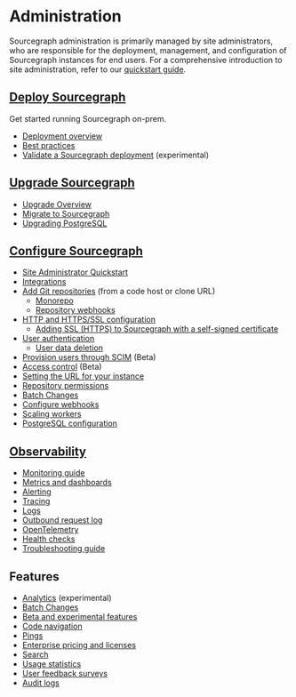 # Administration

Sourcegraph administration is primarily managed by site administrators, who are responsible for the deployment, management, and configuration of Sourcegraph instances for end users. For a comprehensive introduction to site administration, refer to our [quickstart guide](/admin/how-to/site-admin-quickstart).


## [Deploy Sourcegraph](/admin/deploy/)

Get started running Sourcegraph on-prem.

- [Deployment overview](/admin/deploy/)
- [Best practices](/admin/deployment_best_practices)
- [Validate a Sourcegraph deployment](/admin/validation) (experimental)

## [Upgrade Sourcegraph](/admin/updates/)

- [Upgrade Overview](/admin/updates/)
- [Migrate to Sourcegraph](/admin/migration/)
- [Upgrading PostgreSQL](/admin/postgres#upgrading-postgresql)

## [Configure Sourcegraph](/admin/config/)

- [Site Administrator Quickstart](/admin/how-to/site-admin-quickstart)
- [Integrations](/integration/)
- [Add Git repositories](/admin/repo/add) (from a code host or clone URL)
  - [Monorepo](/admin/monorepo)
  - [Repository webhooks](/admin/repo/webhooks)
- [HTTP and HTTPS/SSL configuration](/admin/http_https_configuration)
  - [Adding SSL (HTTPS) to Sourcegraph with a self-signed certificate](/admin/ssl_https_self_signed_cert_nginx)
- [User authentication](/admin/auth/)
  - [User data deletion](/admin/user_data_deletion)
- [Provision users through SCIM](/admin/scim) (Beta)
- [Access control](/admin/access_control/) (Beta)
- [Setting the URL for your instance](/admin/url)
- [Repository permissions](/admin/permissions/)
- [Batch Changes](/batch-changes/site-admin-configuration)
- [Configure webhooks](/admin/config/webhooks/)
- [Scaling workers](/admin/workers)
- [PostgreSQL configuration](/admin/config/postgres-conf)

## [Observability](/admin/observability)

- [Monitoring guide](/admin/how-to/monitoring-guide)
- [Metrics and dashboards](/admin/observability/metrics)
- [Alerting](/admin/observability/alerting)
- [Tracing](/admin/observability/tracing)
- [Logs](/admin/observability/logs)
- [Outbound request log](/admin/observability/outbound-request-log)
- [OpenTelemetry](/admin/observability/opentelemetry)
- [Health checks](/admin/observability/health_checks)
- [Troubleshooting guide](/admin/observability/troubleshooting)

## Features

- [Analytics](/admin/analytics) (experimental)
- [Batch Changes](/batch-changes/)
- [Beta and experimental features](/admin/beta_and_experimental_features)
- [Code navigation](/code-search/code-navigation/)
- [Pings](/admin/pings)
- [Enterprise pricing and licenses](/admin/subscriptions/)
- [Search](/admin/search)
- [Usage statistics](/admin/usage_statistics)
- [User feedback surveys](/admin/user_surveys)
- [Audit logs](/admin/audit_log)
